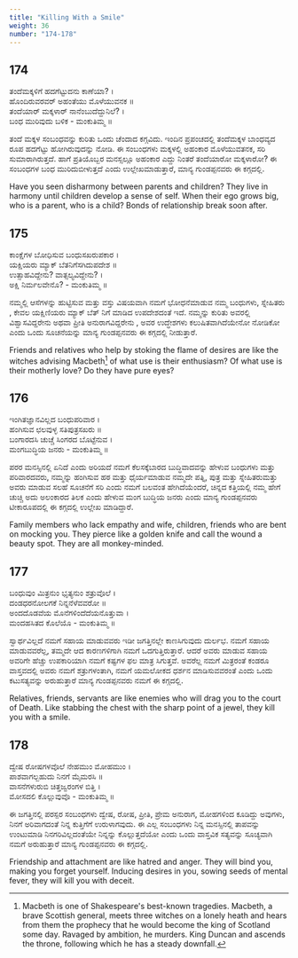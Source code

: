 ```yaml
---
title: "Killing With a Smile"
weight: 36
number: "174-178"
---
```


## 174

ತಂದೆಮಕ್ಕಳಿಗೆ ಹದಗೆಟ್ಟುದನು ಕಾಣೆಯಾ? ।  
ಹೊಂದಿರುವರವರ್ ಅಹಂತೆಯು ಮೊಳೆಯುವನಕ ॥  
ತಂದೆಯಾರ್ ಮಕ್ಕಳಾರ್ ನಾನೆಂಬುದೆದ್ದುನಿಲೆ? ।  
ಬಂಧ ಮುರಿವುದು ಬಳಿಕ - ಮಂಕುತಿಮ್ಮ ॥

ತಂದೆ ಮಕ್ಕಳ ಸಂಬಂಧವನ್ನು ಕುರಿತು ಒಂದು ಚೆಂದಾದ ಕಗ್ಗವಿದು. ಇಂದಿನ ಪ್ರಪಂಚದಲ್ಲಿ ತಂದೆಮಕ್ಕಳ ಬಾಂಧವ್ಯದ ರೂಪ ಹದಗೆಟ್ಟು ಹೋಗಿರುವುದನ್ನು ನೋಡಿ. ಈ ಸಂಬಂಧಗಳು ಮಕ್ಕಳಲ್ಲಿ ಅಹಂಕಾರ ಮೊಳೆಯುವತನಕ, ಸರಿ ಸುಮಾರಾಗಿರುತ್ತದೆ. ಹಾಗೆ ಪ್ರತಿಯೊಬ್ಬರ ಮನಸ್ಸಲ್ಲೂ ಅಹಂಕಾರ ಎದ್ದು ನಿಂತರೆ ತಂದೆಯಾರೋ ಮಕ್ಕಳಾರೋ? ಈ ಸಂಬಂಧಗಳ ಬಂಧ ಮುರಿದುಬೀಳುತ್ತದೆ ಎಂದು ಉಲ್ಲೇಖಮಾಡುತ್ತಾರೆ, ಮಾನ್ಯ ಗುಂಡಪ್ಪನವರು ಈ ಕಗ್ಗದಲ್ಲಿ.

Have you seen disharmony between parents and children? They live in harmony until children develop a sense of self. When their ego grows big, who is a parent, who is a child? Bonds of relationship break soon after.

## 175

ಕಾಂಕ್ಷೆಗಳ ಬೋಧಿಸುವ ಬಂಧುಸಖರುಪಕಾರ ।  
ಯಕ್ಷಿಯರು ಮ್ಯಾಕ್ ಬೆತನಿಗೆಸಗಿದುಪದೇಶ ॥  
ಉತ್ಸಾಹವಿದ್ದೇನು? ವಾತ್ಸಲ್ಯವಿದ್ದೇನು? ।  
ಅಕ್ಷಿ ನಿರ್ಮಲವೇನೊ? - ಮಂಕುತಿಮ್ಮ ॥

ನಮ್ಮಲ್ಲಿ ಆಸೆಗಳನ್ನು ಹುಟ್ಟಿಸುವ ಮತ್ತು ವಸ್ತು ವಿಷಯವಾಗಿ ನಮಗೆ ಭೋಧನೆಮಾಡುವ ನಮ್ಮ ಬಂಧುಗಳು, ಸ್ನೇಹಿತರು , ಕೇವಲ ಯಕ್ಷಿಣಿಯರು ಮ್ಯಾಕ್ ಬೆತ್ ನಿಗೆ ಮಾಡಿದ ಉಪದೇಶದಂತೆ ಇದೆ. ನಮ್ಮನ್ನು ಕುರಿತು ಅವರಲ್ಲಿ ವಿಶ್ವಾಸವಿದ್ದರೇನು ಅಥವಾ ಪ್ರೀತಿ ಅನುರಾಗವಿದ್ದರೇನು , ಅವರ ಉದ್ಧೇಶಗಳು ಕಲುಷಿತವಾಗಿದೆಯೇನೋ ನೋಡಿಕೋ ಎಂದು ಒಂದು ಸೂಚನೆಯನ್ನು ಮಾನ್ಯ ಗುಂಡಪ್ಪನವರು ಈ ಕಗ್ಗದಲ್ಲಿ ನೀಡುತ್ತಾರೆ.

Friends and relatives who help by stoking the flame of desires are like the witches advising Macbeth[^68] of what use is their enthusiasm? Of what use is their motherly love? Do they have pure eyes?

## 176

ಇಂಗಿತಜ್ಞಾನವಿಲ್ಲದ ಬಂಧುಪರಿವಾರ ।  
ಹಂಗಿಸುವ ಛಲವುಳ್ಳ ಸತಿಪುತ್ರಸಖರು ॥  
ಬಂಗಾರದಸಿ ಚುಚ್ಚೆ ಸಿಂಗರದ ಬೊಟ್ಟೆನುವ ।  
ಮಂಗಬುದ್ಧಿಯ ಜನರು - ಮಂಕುತಿಮ್ಮ ॥

ಪರರ ಮನಸ್ಸಿನಲ್ಲಿ ಏನಿದೆ ಎಂದು ಅರಿಯದೆ ನಮಗೆ ಕೆಲಸಕ್ಕೆಬಾರದ ಬುದ್ಧಿವಾದವನ್ನು ಹೇಳುವ ಬಂಧುಗಳು ಮತ್ತು ಪರಿವಾರದವರು, ನಮ್ಮನ್ನು ಹಂಗಿಸುವ ಹಠ ಮತ್ತು ಧೈರ್ಯಮಾಡುವ ನಮ್ಮದೇ ಪತ್ನಿ, ಪುತ್ರ ಮತ್ತು ಸ್ನೇಹಿತರುಮತ್ತು ಅವರು ಮಾಡುವ ಸಲಹೆ ಸೂಚನೆಗೆ ಸರಿ ಎಂದು ನಮಗೆ ಬಲವಂತ ಹೇಗಿದೆಯೆಂದರೆ, ಚಿನ್ನದ ಕತ್ತಿಯಲ್ಲಿ ನಮ್ಮ ಹೇಗೆ ಚುಚ್ಚಿ ಅದು ಅಲಂಕಾರದ ತಿಲಕ ಎಂದು ಹೇಳುವ ಮಂಗ ಬುದ್ಧಿಯ ಜನರು ಎಂದು ಮಾನ್ಯ ಗುಂಡಪ್ಪನವರು ಟೀಕಾರೂಪದಲ್ಲಿ ಈ ಕಗ್ಗದಲ್ಲಿ ಉಲ್ಲೇಖ ಮಾಡಿದ್ದಾರೆ.

Family members who lack empathy and wife, children, friends who are bent on mocking you. They pierce like a golden knife and call the wound a beauty spot. They are all monkey-minded.

## 177

ಬಂಧುವುಂ ಮಿತ್ರನುಂ ಭೃತ್ಯನುಂ ಶತ್ರುವೊಲೆ ।  
ದಂಡಧರನೋಲಗಕೆ ನಿನ್ನನೆಳೆವವರೋ ॥  
ಅಂದದೊಡವೆಯ ಮೊನೆಗಳಿಂದೆದೆಯನೊತ್ತುವಾ ।  
ಮಂದಹಸಿತದ ಕೊಲೆಯೊ - ಮಂಕುತಿಮ್ಮ ॥

ಸ್ವಾರ್ಥವಿಲ್ಲದೆ ನಮಗೆ ಸಹಾಯ ಮಾಡುವವರು ಇಡೀ ಜಗತ್ತಿನಲ್ಲೇ ಕಾಣಸಿಗುವುದು ದುರ್ಲಭ. ನಮಗೆ ಸಹಾಯ ಮಾಡುವವರೆಲ್ಲ, ತಮ್ಮದೇ ಆದ ಕಾರಣಗಳಿಗಾಗಿ ನಮಗೆ ಒದಗುತ್ತಿರುತ್ತಾರೆ. ಆದರೆ ಅವರು ಮಾಡುವ ಸಹಾಯ ಅವರಿಗೇ ಹೆಚ್ಚು ಉಪಕಾರಿಯಾಗಿ ನಮಗೆ ಕಷ್ಟಗಳ ಫಲ ಮಾತ್ರ ಸಿಗುತ್ತವೆ. ಅವರೆಲ್ಲ ನಮಗೆ ಮಿತ್ರರಂತೆ ಕಂಡರೂ ವಾಸ್ತವದಲ್ಲಿ ಅವರು ನಮಗೆ ಶತ್ರುಗಳಂತಾಗಿ, ನಮಗೆ ಯಮಲೋಕದ ಧರ್ಶನ ಮಾಡಿಸುವವರಂತೆ ಎಂದು ಒಂದು ಕಟುಸತ್ಯವನ್ನು ಅರುಹುತ್ತಾರೆ ಮಾನ್ಯ ಗುಂಡಪ್ಪನವರು ನಮಗೆ ಈ ಕಗ್ಗದಲ್ಲಿ.

Relatives, friends, servants are like enemies who will drag you to the court of Death. Like stabbing the chest with the sharp point of a jewel, they kill you with a smile.

## 178

ದ್ವೇಷ ರೋಷಗಳವೊಲೆ ನೇಹಮುಂ ಮೋಹಮುಂ ।  
ಪಾಶವಾಗಲ್ಬಹುದು ನಿನಗೆ ಮೈಮರಸಿ ॥  
ವಾಸನೆಗಳುರುಬಿ ಚಿತ್ತಜ್ವರಂಗಳ ಬಿತ್ತಿ ।  
ಮೋಸದಲಿ ಕೊಲ್ಲುವುವೊ - ಮಂಕುತಿಮ್ಮ ॥

ಈ ಜಗತ್ತಿನಲ್ಲಿ ಪರಸ್ಪರ ಸಂಬಂಧಗಳು ದ್ವೇಷ, ರೋಷ, ಪ್ರೀತಿ, ಪ್ರೇಮ ಅನುರಾಗ, ಮೋಹಗಳಿಂದ ಕೂಡಿದ್ದು ಅವುಗಳು, ನಿನಗೆ ಅರಿವಾಗದಂತೆ ನಿನ್ನ ಕುತ್ತಿಗೆಗೆ ಉರುಳಾಗವುದು. ಈ ಎಲ್ಲ ಸಂಬಂಧಗಳು ನಿನ್ನ ಮನಸ್ಸಿನಲ್ಲಿ ತಾಪವನ್ನು ಉಂಟುಮಾಡಿ ನಿನಗರಿವಿಲ್ಲದಂತೆಯೇ ನಿನ್ನನ್ನು ಕೊಲ್ಲುತ್ತದೆಯೋ ಎಂದು ಒಂದು ವಾಸ್ತವಿಕ ಸತ್ಯವನ್ನು ಸೂಚ್ಯವಾಗಿ ನಮಗೆ ಅರುಹುತ್ತಾರೆ ಮಾನ್ಯ ಗುಂಡಪ್ಪನವರು ಈ ಕಗ್ಗದಲ್ಲಿ.

Friendship and attachment are like hatred and anger. They will bind you, making you forget yourself. Inducing desires in you, sowing seeds of mental fever, they will kill you with deceit.

[^68]: Macbeth is one of Shakespeare's best-known tragedies. Macbeth, a brave Scottish general, meets three witches on a lonely heath and hears from them the prophecy that he would become the king of Scotland some day. Ravaged by ambition, he murders. King Duncan and ascends the throne, following which he has a steady downfall.
